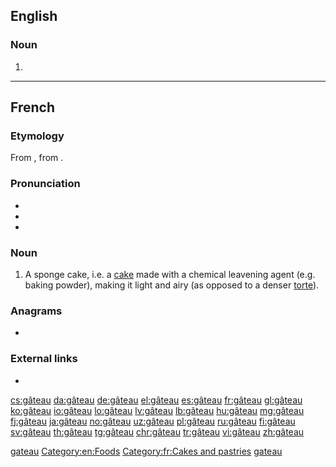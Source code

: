 ==English==

===Noun===
{{en-noun|gâteaux|gâteaus}}

# {{alternative form of|gateau|lang=en}}

[[Category:English terms spelled with Â|gateau]]
[[Category:en:Foods]]

----

==French==

===Etymology===
From {{etyl|fro|fr}} {{m|fro|gastel}}, from {{etyl|frk|fr}} {{m|frk|*wastil}}.

===Pronunciation===
* {{IPA|/ɡɑ.to/|lang=fr}}
* {{audio|Fr-gâteau.ogg|audio|lang=fr}}
* {{rhymes|o|lang=fr}}

===Noun===
{{fr-noun|m|gâteaux}}

# A sponge cake, i.e. a [[cake]] made with a chemical leavening agent (e.g. baking powder), making it light and airy (as opposed to a denser [[torte]]).

===Anagrams===
* {{l|fr|augeât}}

===External links===
* {{R:TLFi}}

[[Category:fr:Cakes and pastries]]
[[Category:fr:Foods|gateau]]

[[cs:gâteau]]
[[da:gâteau]]
[[de:gâteau]]
[[el:gâteau]]
[[es:gâteau]]
[[fr:gâteau]]
[[gl:gâteau]]
[[ko:gâteau]]
[[io:gâteau]]
[[lo:gâteau]]
[[lv:gâteau]]
[[lb:gâteau]]
[[hu:gâteau]]
[[mg:gâteau]]
[[fj:gâteau]]
[[ja:gâteau]]
[[no:gâteau]]
[[uz:gâteau]]
[[pl:gâteau]]
[[ru:gâteau]]
[[fi:gâteau]]
[[sv:gâteau]]
[[th:gâteau]]
[[tg:gâteau]]
[[chr:gâteau]]
[[tr:gâteau]]
[[vi:gâteau]]
[[zh:gâteau]]